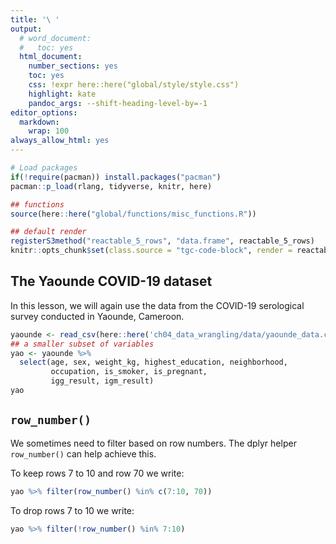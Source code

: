```yaml
---
title: '\ '
output:
  # word_document:
  #   toc: yes
  html_document:
    number_sections: yes
    toc: yes
    css: !expr here::here("global/style/style.css")
    highlight: kate
    pandoc_args: --shift-heading-level-by=-1
editor_options:
  markdown:
    wrap: 100
always_allow_html: yes
---
```


```r
# Load packages 
if(!require(pacman)) install.packages("pacman")
pacman::p_load(rlang, tidyverse, knitr, here)

## functions
source(here::here("global/functions/misc_functions.R"))

## default render
registerS3method("reactable_5_rows", "data.frame", reactable_5_rows)
knitr::opts_chunk$set(class.source = "tgc-code-block", render = reactable_5_rows)

```

## The Yaounde COVID-19 dataset

In this lesson, we will again use the data from the COVID-19 serological survey conducted in Yaounde, Cameroon.

```r
yaounde <- read_csv(here::here('ch04_data_wrangling/data/yaounde_data.csv'))
## a smaller subset of variables
yao <- yaounde %>% 
  select(age, sex, weight_kg, highest_education, neighborhood, 
         occupation, is_smoker, is_pregnant, 
         igg_result, igm_result)
yao
```

## `row_number()`

We sometimes need to filter based on row numbers. The dplyr helper `row_number()` can help achieve this.

To keep rows 7 to 10 and row 70 we write:

```r
yao %>% filter(row_number() %in% c(7:10, 70))
```

To drop rows 7 to 10 we write:

```r
yao %>% filter(!row_number() %in% 7:10)
```
